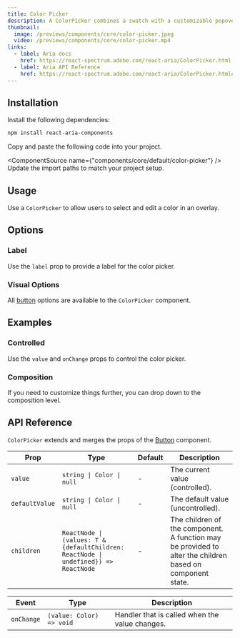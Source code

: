 ---
title: Color Picker
description: A ColorPicker combines a swatch with a customizable popover for editing a color.
thumbnail:
  image: /previews/components/core/color-picker.jpeg
  video: /previews/components/core/color-picker.mp4
links:
  - label: Aria docs
    href: https://react-spectrum.adobe.com/react-aria/ColorPicker.html
  - label: Aria API Reference
    href: https://react-spectrum.adobe.com/react-aria/ColorPicker.html#props
---

<ComponentPreview name="demos/components/core/color-picker/default" />

## Installation

<Steps>
  <Step>Install the following dependencies:</Step>

```bash
npm install react-aria-components
```

<Step>Copy and paste the following code into your project.</Step>

  <ComponentSource name={"components/core/default/color-picker"} />
  <Step>Update the import paths to match your project setup.</Step>
</Steps>

## Usage

Use a `ColorPicker` to allow users to select and edit a color in an overlay.

## Options

### Label

Use the `label` prop to provide a label for the color picker.

<ComponentPreview name="demos/components/core/color-picker/label" />

### Visual Options

All [button](/components/buttons/button#options) options are available to the `ColorPicker` component.

## Examples

### Controlled

Use the `value` and `onChange` props to control the color picker.

<ComponentPreview name="demos/components/core/color-picker/controlled" />

### Composition

If you need to customize things further, you can drop down to the composition level.

<ComponentPreview name="demos/components/core/color-picker/composition" />

## API Reference

`ColorPicker` extends and merges the props of the [Button](/components/buttons/button#api-reference) component.

| Prop           | Type                                                                                | Default | Description                                                                                               |
| -------------- | ----------------------------------------------------------------------------------- | ------- | --------------------------------------------------------------------------------------------------------- |
| `value`        | `string \| Color \| null`                                                           | -       | The current value (controlled).                                                                           |
| `defaultValue` | `string \| Color \| null`                                                           | -       | The default value (uncontrolled).                                                                         |
| `children`     | `ReactNode \| (values: T & {defaultChildren: ReactNode \| undefined}) => ReactNode` | -       | The children of the component. A function may be provided to alter the children based on component state. |

| Event      | Type                     | Description                                    |
| ---------- | ------------------------ | ---------------------------------------------- |
| `onChange` | `(value: Color) => void` | Handler that is called when the value changes. |
